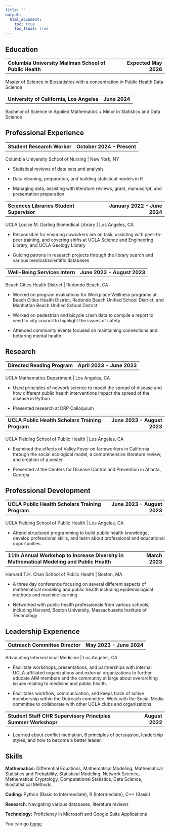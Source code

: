 ```yaml
---
title: ""
output: 
  html_document:
    toc: true
    toc_float: true
---
```


Education
--------------------------------------------------------------------------------

<table style="width: 100%; font-weight: bold;">
  <tr>
    <td>Columbia University Mailman School of Public Health</td>
    <td style="text-align: right;">Expected May 2026</td>
  </tr>
</table>

Master of Science in Biostatistics with a concentration in Public Health Data Science  

<table style="width: 100%; font-weight: bold;">
  <tr>
    <td>University of California, Los Angeles</td>
    <td style="text-align: right;">June 2024</td>
  </tr>
</table>

Bachelor of Science in Applied Mathematics + Minor in Statistics and Data Science

Professional Experience
--------------------------------------------------------------------------------

<table style="width: 100%; font-weight: bold;">
  <tr>
    <td>Student Research Worker</td>
    <td style="text-align: right;">October 2024 - Present</td>
  </tr>
</table>

Columbia University School of Nursing | New York, NY

- Statistical reviews of data sets and analysis 

- Data cleaning, preparation, and building statistical models in R

- Managing data, assisting with literature reviews, grant, manuscript, and presentation preparation

<table style="width: 100%; font-weight: bold;">
  <tr>
    <td>Sciences Libraries Student Supervisor </td>
    <td style="text-align: right;">January 2022 - June 2024</td>
  </tr>
</table>

UCLA Louise M. Darling Biomedical Library | Los Angeles, CA

- Responsible for ensuring coworkers are on task, assisting with peer-to-peer training, and covering shifts at UCLA Science and Engineering Library, and UCLA Geology Library

- Guiding patrons in research projects through the library search and various medical/scientific databases

<table style="width: 100%; font-weight: bold;">
  <tr>
    <td> Well-Being Services Intern </td>
    <td style="text-align: right;"> June 2023 - August 2023</td>
  </tr>
</table>

Beach Cities Health District | Redondo Beach, CA 

- Worked on program evaluations for Workplace Wellness programs at Beach Cities Health District, Redondo Beach Unified School District, and Manhattan Beach Unified School District

- Worked on pedestrian and bicycle crash data to compile a report to send to city council to highlight the issues of safety

- Attended community events focused on maintaining connections and bettering mental health 

Research
--------------------------------------------------------------------------------

<table style="width: 100%; font-weight: bold;">
  <tr>
    <td> Directed Reading Program </td>
    <td style="text-align: right;"> April 2023 - June 2023</td>
  </tr>
</table>

UCLA Mathematics Department | Los Angeles, CA

- Used principles of network science to model the spread of disease and how different public health interventions impact the spread of the disease in Python

- Presented research at DRP Colloquium 

<table style="width: 100%; font-weight: bold;">
  <tr>
    <td> UCLA Public Health Scholars Training Program </td>
    <td style="text-align: right;"> June 2023 - August 2023</td>
  </tr>
</table>

UCLA Fielding School of Public Health | Los Angeles, CA

- Examined the effects of Valley Fever on farmworkers in California through the social ecological model, a comprehensive literature review, and creation of a poster 

- Presented at the Centers for Disease Control and Prevention in Atlanta, Georgia

Professional Development
--------------------------------------------------------------------------------

<table style="width: 100%; font-weight: bold;">
  <tr>
    <td> UCLA Public Health Scholars Training Program </td>
    <td style="text-align: right;"> June 2023 - August 2023</td>
  </tr>
</table>

UCLA Fielding School of Public Health | Los Angeles, CA 

- Attend structured programming to build public health knowledge, develop professional skills, and learn about professional and educational opportunities

<table style="width: 100%; font-weight: bold;">
  <tr>
    <td> 11th Annual Workshop to Increase Diversity in Mathematical Modeling and Public Health </td>
    <td style="text-align: right;"> March 2023</td>
  </tr>
</table>

Harvard T.H. Chan School of Public Health | Boston, MA

- A three day conference focusing on several different aspects of mathematical modeling and public health including epidemiological methods and machine learning

- Networked with public health professionals from various schools, including Harvard, Boston University, Massachusetts Institute of Technology

Leadership Experience
--------------------------------------------------------------------------------

<table style="width: 100%; font-weight: bold;">
  <tr>
    <td> Outreach Committee Director  </td>
    <td style="text-align: right;"> May 2023 - June 2024</td>
  </tr>
</table>

Advocating Intersectional Medicine | Los Angeles, CA

- Facilitate workshops, presentations, and partnerships with internal UCLA-affiliated organizations and external organizations to further educate AIM members and the community at large about overarching issues relating to medicine and public health. 

- Facilitates workflow, communication, and keeps track of active membership within the Outreach committee.
Work with the Social Media committee to collaborate with other UCLA clubs and organizations. 

<table style="width: 100%; font-weight: bold;">
  <tr>
    <td> Student Staff CHR Supervisory Principles Summer Workshopr  </td>
    <td style="text-align: right;"> August 2022</td>
  </tr>
</table>

- Learned about conflict mediation, 6 principles of persuasion, leadership styles, and how to become a better leader. 


Skills
--------------------------------------------------------------------------------
**Mathematics:** Differential Equations, Mathematical Modeling, Mathematical Statistics and Probability, Statistical Modeling, Network Science, Mathematical Cryptology, Computational Statistics, Data Science, Biostatistical Methods

**Coding:** Python (Basic to Intermediate), R (Intermediate), C++ (Basic)

**Research:** Navigating various databases, literature reviews

**Technology:** Proficiency in Microsoft and Google Suite Applications






You can go [home](index.html)

